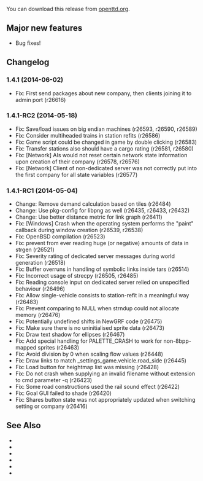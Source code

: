 {{en/-}}
{{en/OTTDVersions}}
{{en/Release|prev=OpenTTD 1.4.0|next=OpenTTD 1.4.2|date=2014-06-02}}

You can download this release from [http://www.openttd.org/en/download-stable/1.4.1 openttd.org].

==Major new features==
* Bug fixes!

==Changelog==
===1.4.1 (2014-06-02)===
* Fix: First send packages about new company, then clients joining it to admin port {{en/Flyspray|6025}} (r26616)

===1.4.1-RC2 (2014-05-18)===
* Fix: Save/load issues on big endian machines (r26593, r26590, r26589)
* Fix: Consider multiheaded trains in station refits {{en/Flyspray|5995}} (r26586)
* Fix: Game script could be changed in game by double clicking {{en/Flyspray|5974}} (r26583)
* Fix: Transfer stations also should have a cargo rating {{en/Flyspray|5989}} (r26581, r26580)
* Fix: [Network] AIs would not reset certain network state information upon creation of their company {{en/Flyspray|6003}} (r26578, r26576)
* Fix: [Network] Client of non-dedicated server was not correctly put into the first company for all state variables {{en/Flyspray|6001}} (r26577)

===1.4.1-RC1 (2014-05-04)===
* Change: Remove demand calculation based on tiles (r26484)
* Change: Use pkg-config for libpng as well (r26435, r26433, r26432)
* Change: Use better distance metric for link graph {{en/Flyspray|5941}} (r26411)
* Fix: [Windows] Crash when the operating system performs the "paint" callback during window creation {{en/Flyspray|5994}} (r26539, r26538)
* Fix: OpenBSD compilation {{en/Flyspray|5992}} (r26523)
* Fix: prevent from ever reading huge (or negative) amounts of data in strgen (r26521)
* Fix: Severity rating of dedicated server messages during world generation (r26518)
* Fix: Buffer overruns in handling of symbolic links inside tars (r26514)
* Fix: Incorrect usage of strecpy (r26505, r26485)
* Fix: Reading console input on dedicated server relied on unspecified behaviour (r26496)
* Fix: Allow single-vehicle consists to station-refit in a meaningful way (r26483)
* Fix: Prevent comparing to NULL when strndup could not allocate memory (r26476)
* Fix: Potentially undefined shifts in NewGRF code (r26475)
* Fix: Make sure there is no uninitialised sprite data (r26473)
* Fix: Draw text shadow for ellipses (r26467)
* Fix: Add special handling for PALETTE_CRASH to work for non-8bpp-mapped sprites (r26463)
* Fix: Avoid division by 0 when scaling flow values {{en/Flyspray|5970}} (r26448)
* Fix: Draw links to match _settings_game.vehicle.road_side {{en/Flyspray|5961}} (r26445)
* Fix: Load button for heightmap list was missing {{en/Flyspray|5953}} (r26428)
* Fix: Do not crash when supplying an invalid filename without extension to cmd parameter -q (r26423)
* Fix: Some road constructions used the rail sound effect {{en/Flyspray|5946}} (r26422)
* Fix: Goal GUI failed to shade {{en/Flyspray|5948}} (r26420)
* Fix: Shares button state was not appropriately updated when switching setting or company {{en/Flyspray|5947}} (r26416)

==See Also==
* {{en/Forum|topic=70671|Forum topic for 1.4.1}}
* {{en/OTTDNewsArticle|204|The 1.4.1 news article}}
* {{en/Forum|topic=70583|Forum topic for 1.4.1-RC2}}
* {{en/OTTDNewsArticle|203|The 1.4.1-RC2 news article}}
* {{en/Forum|topic=70497|Forum topic for 1.4.1-RC1}}
* {{en/OTTDNewsArticle|202|The 1.4.1-RC1 news article}}
